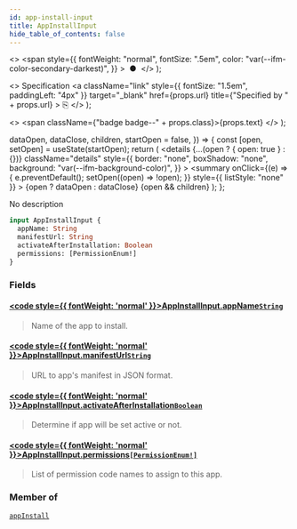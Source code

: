 ```yaml
---
id: app-install-input
title: AppInstallInput
hide_table_of_contents: false
---
```


  <>
    <span
      style={{
        fontWeight: "normal",
        fontSize: ".5em",
        color: "var(--ifm-color-secondary-darkest)",
      }}
    >
      &nbsp;●&nbsp;
    </span>
  </>
);

  <>
    Specification
    <a
      className="link"
      style={{ fontSize: "1.5em", paddingLeft: "4px" }}
      target="\_blank"
      href={props.url}
      title={"Specified by " + props.url}
    >
      ⎘
    </a>
  </>
);

  <>
    <span className={"badge badge--" + props.class}>{props.text}</span>
  </>
);


  dataOpen,
  dataClose,
  children,
  startOpen = false,
}) => {
  const [open, setOpen] = useState(startOpen);
  return (
    <details
      {...(open ? { open: true } : {})}
      className="details"
      style={{
        border: "none",
        boxShadow: "none",
        background: "var(--ifm-background-color)",
      }}
    >
      <summary
        onClick={(e) => {
          e.preventDefault();
          setOpen((open) => !open);
        }}
        style={{ listStyle: "none" }}
      >
        {open ? dataOpen : dataClose}
      </summary>
      {open && children}
    </details>
  );
};

No description

```graphql
input AppInstallInput {
  appName: String
  manifestUrl: String
  activateAfterInstallation: Boolean
  permissions: [PermissionEnum!]
}
```

### Fields

#### [<code style={{ fontWeight: 'normal' }}>AppInstallInput.<b>appName</b></code>](#)<Bullet />[`String`](../../../api-reference/miscellaneous/scalars/string) <Badge class="secondary" text="scalar"/>

> Name of the app to install.

#### [<code style={{ fontWeight: 'normal' }}>AppInstallInput.<b>manifestUrl</b></code>](#)<Bullet />[`String`](../../../api-reference/miscellaneous/scalars/string) <Badge class="secondary" text="scalar"/>

> URL to app's manifest in JSON format.

#### [<code style={{ fontWeight: 'normal' }}>AppInstallInput.<b>activateAfterInstallation</b></code>](#)<Bullet />[`Boolean`](../../../api-reference/miscellaneous/scalars/boolean) <Badge class="secondary" text="scalar"/>

> Determine if app will be set active or not.

#### [<code style={{ fontWeight: 'normal' }}>AppInstallInput.<b>permissions</b></code>](#)<Bullet />[`[PermissionEnum!]`](../../../api-reference/users/enums/permission-enum) <Badge class="secondary" text="list"/> <Badge class="secondary" text="enum"/>

> List of permission code names to assign to this app.

### Member of

[`appInstall`](../../../api-reference/apps/mutations/app-install) <Badge class="secondary" text="mutation"/>
